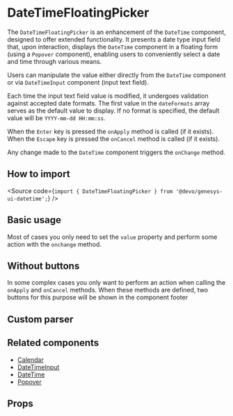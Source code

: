 

<Meta of={Stories} />

# DateTimeFloatingPicker

The `DateTimeFloatingPicker` is an enhancement of the `DateTime` component,
designed to offer extended functionality.
It presents a date type input field that, upon interaction, displays the
`DateTime` component in a floating form (using a `Popover` component),
enabling users to conveniently select a date and time through various means.

Users can manipulate the value either directly from the `DateTime` component
or via `DateTimeInput` component (input text field).

Each time the input text field value is modified, it undergoes validation
against accepted date formats.
The first value in the `dateFormats` array serves as the default value to display.
If no format is specified, the default value will be `YYYY-mm-dd HH:mm:ss`.

When the `Enter` key is pressed the `onApply` method is called (if it exists).
When the `Escape` key is pressed the `onCancel` method is called (if it exists).

Any change made to the `DateTime` component triggers the `onChange` method.

## How to import

<Source
  code={`import { DateTimeFloatingPicker } from '@devo/genesys-ui-datetime';`}
/>

## Basic usage

Most of cases you only need to set the `value` property and perform some action
with the `onchange` method.

<Canvas of={Stories.Base} />

## Without buttons

In some complex cases you only want to perform an action when calling the `onApply`
and `onCancel` methods.
When these methods are defined, two buttons for this purpose will be shown in the
component footer

<Canvas of={Stories.WithoutButtons} />

## Custom parser

<Canvas of={Stories.CustomParser} />

## Related components

- [Calendar](?path=/docs/components-datetime-calendar--docs)
- [DateTimeInput](?path=/docs/components-datetime-datetimeinput--docs)
- [DateTime](?path=/docs/components-datetime-datetime--docs)
- [Popover](?path=/docs/components-navigation-popover--docs)

## Props

<ArgTypes of={Stories} />
